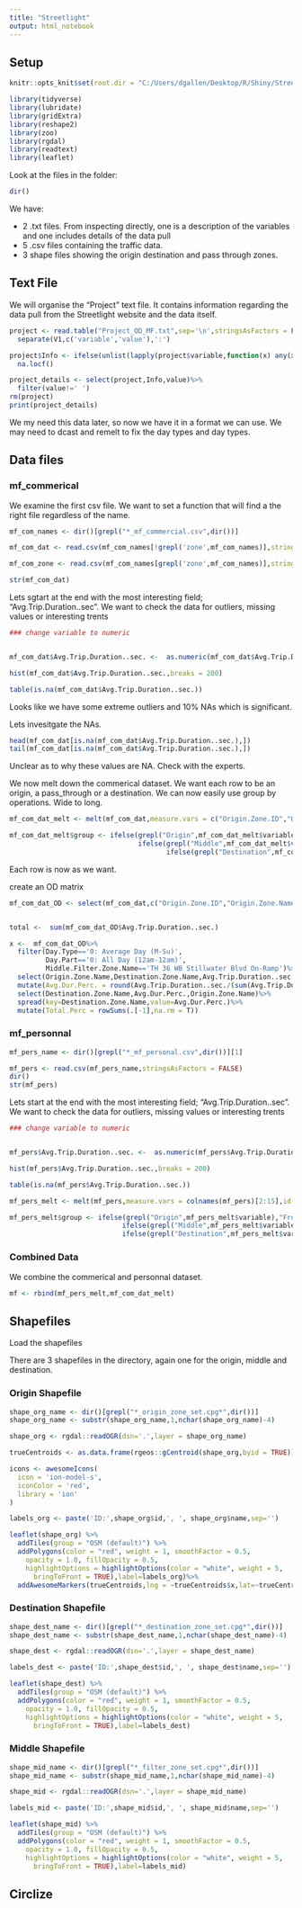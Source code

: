 ```yaml
---
title: "Streetlight"
output: html_notebook
---
```


## Setup

```r

knitr::opts_knit$set(root.dir = "C:/Users/dgallen/Desktop/R/Shiny/Streetlight/TH_36_Manning_Expanded_Updated_8041_Travel")

library(tidyverse)
library(lubridate)
library(gridExtra)
library(reshape2)
library(zoo)
library(rgdal)
library(readtext)
library(leaflet)

```

Look at the files in the folder:

```r

dir()

```

We have:

* 2 .txt files. From inspecting directly, one is a description of the variables and one includes details of the data pull
* 5 .csv files containing the traffic data.
* 3 shape files showing the origin destination and pass through zones.

## Text File

We will organise the "Project" text file. It contains information regarding the data pull from the Streetlight website and the data itself.

```r

project <- read.table("Project_OD_MF.txt",sep='\n',stringsAsFactors = FALSE)%>%
  separate(V1,c('variable','value'),':')

project$Info <- ifelse(unlist(lapply(project$variable,function(x) any(x==c(0:10))))==TRUE,NA,project$variable)%>%
  na.locf()

project_details <- select(project,Info,value)%>%
  filter(value!=' ')
rm(project)
print(project_details)
```

We my need this data later, so now we have it in a format we can use. We may need to dcast and remelt to fix the day types and day types.

## Data files 

### mf_commerical

We examine the first csv file. We want to set a function that will find a the right file regardless of the name. 

```r

mf_com_names <- dir()[grepl("*_mf_commercial.csv",dir())]

mf_com_dat <- read.csv(mf_com_names[!grepl('zone',mf_com_names)],stringsAsFactors = FALSE)

mf_com_zone <- read.csv(mf_com_names[grepl('zone',mf_com_names)],stringsAsFactors = FALSE)

str(mf_com_dat)

```

Lets sgtart at the end with the most interesting field; "Avg.Trip.Duration..sec". We want to check the data for outliers, missing values or interesting trents

```r

### change variable to numeric


mf_com_dat$Avg.Trip.Duration..sec. <-  as.numeric(mf_com_dat$Avg.Trip.Duration..sec.)

hist(mf_com_dat$Avg.Trip.Duration..sec.,breaks = 200)

table(is.na(mf_com_dat$Avg.Trip.Duration..sec.))

```

Looks like we have some extreme outliers and 10% NAs which is significant.

Lets invesitgate the NAs.

```r


head(mf_com_dat[is.na(mf_com_dat$Avg.Trip.Duration..sec.),])
tail(mf_com_dat[is.na(mf_com_dat$Avg.Trip.Duration..sec.),])
```

Unclear as to why these values are NA. Check with the experts. 

We now melt down the commerical dataset. We want each row to be an origin, a pass_through or a destination. We can now easily use group by operations. Wide to long.

```r

mf_com_dat_melt <- melt(mf_com_dat,measure.vars = c("Origin.Zone.ID","Origin.Zone.Name","Middle.Filter.Zone.ID","Middle.Filter.Zone.Name","Destination.Zone.ID","Destination.Zone.Name"),id.vars = c("Device.Type","Day.Type","Day.Part","O.M.D.Traffic..StL.Index.","Origin.Zone.Traffic..StL.Index.","Middle.Filter.Zone.Traffic..StL.Index.","Destination.Zone.Traffic..StL.Index.","Avg.Trip.Duration..sec."))

mf_com_dat_melt$group <- ifelse(grepl("Origin",mf_com_dat_melt$variable),"From",
                                ifelse(grepl("Middle",mf_com_dat_melt$variable),"Through",
                                       ifelse(grepl("Destination",mf_com_dat_melt$variable),"To",NA)))
```

Each row is now as we want.

create an OD matrix

```r
mf_com_dat_OD <- select(mf_com_dat,c("Origin.Zone.ID","Origin.Zone.Name","Middle.Filter.Zone.ID","Middle.Filter.Zone.Name","Destination.Zone.ID","Destination.Zone.Name","Device.Type","Day.Type","Day.Part","O.M.D.Traffic..StL.Index.","Origin.Zone.Traffic..StL.Index.","Middle.Filter.Zone.Traffic..StL.Index.","Destination.Zone.Traffic..StL.Index.","Avg.Trip.Duration..sec."))


total <-  sum(mf_com_dat_OD$Avg.Trip.Duration..sec.)

x <-  mf_com_dat_OD%>%
  filter(Day.Type=='0: Average Day (M-Su)',
         Day.Part=='0: All Day (12am-12am)',
         Middle.Filter.Zone.Name=='TH 36 WB Stillwater Blvd On-Ramp')%>%
  select(Origin.Zone.Name,Destination.Zone.Name,Avg.Trip.Duration..sec.)%>%
  mutate(Avg.Dur.Perc. = round(Avg.Trip.Duration..sec./(sum(Avg.Trip.Duration..sec.,na.rm = TRUE))*100,2))%>%
  select(Destination.Zone.Name,Avg.Dur.Perc.,Origin.Zone.Name)%>%
  spread(key=Destination.Zone.Name,value=Avg.Dur.Perc.)%>%
  mutate(Total.Perc = rowSums(.[-1],na.rm = T))

```


### mf_personnal


```r

mf_pers_name <- dir()[grepl("*_mf_personal.csv",dir())][1]

mf_pers <- read.csv(mf_pers_name,stringsAsFactors = FALSE)
dir()
str(mf_pers)

```

Lets start at the end with the most interesting field; "Avg.Trip.Duration..sec". We want to check the data for outliers, missing values or interesting trents

```r

### change variable to numeric


mf_pers$Avg.Trip.Duration..sec. <-  as.numeric(mf_pers$Avg.Trip.Duration..sec.)

hist(mf_pers$Avg.Trip.Duration..sec.,breaks = 200)

table(is.na(mf_pers$Avg.Trip.Duration..sec.))

```

```r

mf_pers_melt <- melt(mf_pers,measure.vars = colnames(mf_pers)[2:15],id.vars = colnames(mf_pers)[c(1,16:22)])

mf_pers_melt$group <- ifelse(grepl("Origin",mf_pers_melt$variable),"From",
                            ifelse(grepl("Middle",mf_pers_melt$variable),"Through",
                            ifelse(grepl("Destination",mf_pers_melt$variable),"To",NA)))
```


### Combined Data

We combine the commerical and personnal dataset. 

```r

mf <- rbind(mf_pers_melt,mf_com_dat_melt)

```



## Shapefiles

Load the shapefiles

There are 3 shapefiles in the directory, again one for the origin, middle and destination.

### Origin Shapefile

```r
shape_org_name <- dir()[grepl("*_origin_zone_set.cpg*",dir())]
shape_org_name <- substr(shape_org_name,1,nchar(shape_org_name)-4)

shape_org <- rgdal::readOGR(dsn='.',layer = shape_org_name)
```

```r
trueCentroids <- as.data.frame(rgeos::gCentroid(shape_org,byid = TRUE))
```


```r

icons <- awesomeIcons(
  icon = 'ion-model-s',
  iconColor = 'red',
  library = 'ion'
)

labels_org <- paste('ID:',shape_org$id,', ', shape_org$name,sep='')

leaflet(shape_org) %>%
  addTiles(group = "OSM (default)") %>%
  addPolygons(color = "red", weight = 1, smoothFactor = 0.5,
    opacity = 1.0, fillOpacity = 0.5,
    highlightOptions = highlightOptions(color = "white", weight = 5,
      bringToFront = TRUE),label=labels_org)%>%
  addAwesomeMarkers(trueCentroids,lng = ~trueCentroids$x,lat=~trueCentroids$y,icon = icons)
```



### Destination Shapefile

```r
shape_dest_name <- dir()[grepl("*_destination_zone_set.cpg*",dir())]
shape_dest_name <- substr(shape_dest_name,1,nchar(shape_dest_name)-4)

shape_dest <- rgdal::readOGR(dsn='.',layer = shape_dest_name)

```

```r


labels_dest <- paste('ID:',shape_dest$id,', ', shape_dest$name,sep='')

leaflet(shape_dest) %>%
  addTiles(group = "OSM (default)") %>%
  addPolygons(color = "red", weight = 1, smoothFactor = 0.5,
    opacity = 1.0, fillOpacity = 0.5,
    highlightOptions = highlightOptions(color = "white", weight = 5,
      bringToFront = TRUE),label=labels_dest)

```






### Middle Shapefile

```r
shape_mid_name <- dir()[grepl("*_filter_zone_set.cpg*",dir())]
shape_mid_name <- substr(shape_mid_name,1,nchar(shape_mid_name)-4)

shape_mid <- rgdal::readOGR(dsn='.',layer = shape_mid_name)

```

```r

labels_mid <- paste('ID:',shape_mid$id,', ', shape_mid$name,sep='')

leaflet(shape_mid) %>%
  addTiles(group = "OSM (default)") %>%
  addPolygons(color = "red", weight = 1, smoothFactor = 0.5,
    opacity = 1.0, fillOpacity = 0.5,
    highlightOptions = highlightOptions(color = "white", weight = 5,
      bringToFront = TRUE),label=labels_mid)
```

## Circlize



